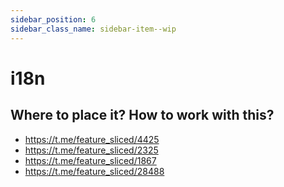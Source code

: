 ```yaml
---
sidebar_position: 6
sidebar_class_name: sidebar-item--wip
---
```



# i18n

<WIP ticket="171" />

## Where to place it? How to work with this?

- https://t.me/feature_sliced/4425
- https://t.me/feature_sliced/2325
- https://t.me/feature_sliced/1867
- https://t.me/feature_sliced/28488
